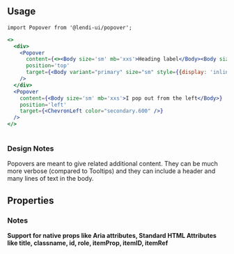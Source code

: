 
## Usage

```
import Popover from '@lendi-ui/popover';
```

```jsx
<>
  <div>
    <Popover
      content={<><Body size='sm' mb='xxs'>Heading label</Body><Body size='xs'>This is LUI popover conten body. You can input extra infomation here.</Body></>}
      position='top'
      target={<Body variant="primary" size="sm" style={{display: 'inline'}}><Question color="shade.1000" /> You can trigger a popover on any React Component</Body>}
    />
  </div>
  <Popover
    content={<Body size='sm' mb='xxs'>I pop out from the left</Body>}
    position='left'
    target={<ChevronLeft color="secondary.600" />}
  />
</>
             
```
### Design Notes
Popovers are meant to give related additional content. They can be much more verbose (compared to Tooltips) and they can include a header and many lines of text in the body.

## Properties

<PropTable>
  <PropTable.Entry name="content" type="React.ReactNode" description="Popover content"/>
  <PropTable.Entry name="className" defaultValue=""type="string" description="Custom class name"/>
  <PropTable.Entry name="position" type="{'top' | 'bottom' | 'left' | 'right'}" defaultValue="top" description="Popover content display position comparing with target component"/>
  <PropTable.Entry name="target" type="React.ReactNode" description="Target component that trigger Popover by clicking it"/>
</PropTable>

### Notes

<b>Support for native props like Aria attributes, Standard HTML Attributes like title, classname, id, role, itemProp, itemID, itemRef</b>

